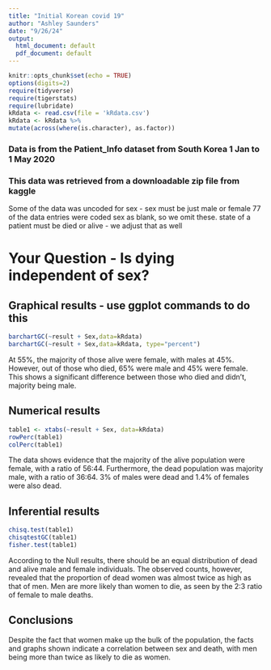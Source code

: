 ```yaml
---
title: "Initial Korean covid 19"
author: "Ashley Saunders"
date: "9/26/24"
output:
  html_document: default
  pdf_document: default
---
```


```r
knitr::opts_chunk$set(echo = TRUE)
options(digits=2)
require(tidyverse)
require(tigerstats)
require(lubridate)
kRdata <- read.csv(file = 'kRdata.csv')
kRdata <- kRdata %>%
mutate(across(where(is.character), as.factor))

```
### Data is from the Patient_Info dataset from South Korea 1 Jan to 1 May 2020
### This data was retrieved from a downloadable zip file from kaggle

Some of the data was uncoded for sex - sex must be just male or female
77 of the data entries were coded sex  as blank, so we omit these.
state of a patient must be died or alive - we adjust that as well   
  
# Your Question - Is dying independent of sex?






## Graphical results - use ggplot commands to do this  

```r
barchartGC(~result + Sex,data=kRdata)
barchartGC(~result + Sex,data=kRdata, type="percent")

```

At 55%, the majority of those alive were female, with males at 45%. However, out of those who died, 65% were male and 45% were female. This shows a significant difference between those who died and didn't, majority being male. 

## Numerical results
```r
table1 <- xtabs(~result + Sex, data=kRdata)
rowPerc(table1)
colPerc(table1)
```

The data shows evidence that the majority of the alive population were female, with a ratio of 56:44. Furthermore, the dead population was majority male, with a ratio of 36:64. 3% of males were dead and 1.4% of females were also dead.

## Inferential results 

```r
chisq.test(table1)
chisqtestGC(table1)
fisher.test(table1)
```

According to the Null results, there should be an equal distribution of dead and alive male and female individuals. The observed counts, however, revealed that the proportion of dead women was almost twice as high as that of men. Men are more likely than women to die, as seen by the 2:3 ratio of female to male deaths.

## Conclusions

Despite the fact that women make up the bulk of the population, the facts and graphs shown indicate a correlation between sex and death, with men being more than twice as likely to die as women.


